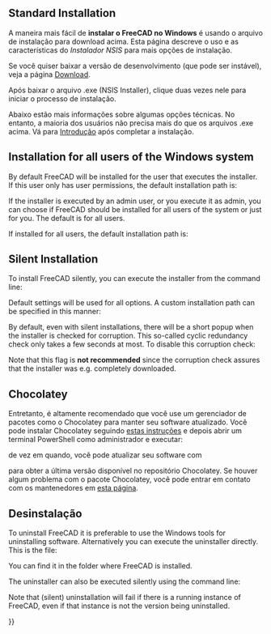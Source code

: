<languages/>

{{Docnav
|[[Feature_list/pt-br|Lista de Recursos]]
|[[Installing_on_Linux/pt-br|Instalando no Linux]]
}}

{{TOCright}}

== Standard Installation ==

<div class="mw-translate-fuzzy">
A maneira mais fácil de '''instalar o FreeCAD no Windows''' é usando o arquivo de instalação para download acima. Esta página descreve o uso e as características do ''Instalador NSIS'' para mais opções de instalação.
</div>

<div class="mw-translate-fuzzy">
Se você quiser baixar a versão de desenvolvimento (que pode ser instável), veja a página [[Download/pt-br|Download]].
</div>

<div class="mw-translate-fuzzy">
Após baixar o arquivo .exe (NSIS Installer), clique duas vezes nele para iniciar o processo de instalação.
</div>

<div class="mw-translate-fuzzy">
Abaixo estão mais informações sobre algumas opções técnicas. No entanto, a maioria dos usuários não precisa mais do que os arquivos .exe acima. Vá para [[Getting started/pt-br|Introdução]] após completar a instalação.
</div>

== Installation for all users of the Windows system ==

By default FreeCAD will be installed for the user that executes the installer. If this user only has user permissions, the default installation path is:
: {{FileName|C:\Users\<username>\AppData\Local\Programs\FreeCAD X.YY}}

If the installer is executed by an admin user, or you execute it as admin, you can choose if FreeCAD should be installed for all users of the system or just for you. The default is for all users.

If installed for all users, the default installation path is:
: {{FileName|C:\Program Files\FreeCAD X.YY}}

== Silent Installation ==

To install FreeCAD silently, you can execute the installer from the command line:

{{Code|lang=text|code=
FreeCAD-~.exe /S
}}
Default settings will be used for all options. A custom installation path can be specified in this manner:

{{Code|lang=text|code=
FreeCAD-~.exe /S /D=A path to FreeCAD with spaces
}}

By default, even with silent installations, there will be a short popup when the installer is checked for corruption. This so-called cyclic redundancy check only takes a few seconds at most. To disable this corruption check:

{{Code|lang=text|code=
FreeCAD-~.exe /S /NCRC
}}

Note that this {{Incode|/NCRC}} flag is '''not recommended''' since the corruption check assures that the installer was e.g. completely downloaded.

== Chocolatey ==

<div class="mw-translate-fuzzy">
Entretanto, é altamente recomendado que você use um gerenciador de pacotes como o Chocolatey para manter seu software atualizado. Você pode instalar Chocolatey seguindo [https://chocolatey.org/install estas instruções] e depois abrir um terminal PowerShell como administrador e executar:
</div>

{{Code|lang=text|code=
choco install freecad
}} 

<div class="mw-translate-fuzzy">
de vez em quando, você pode atualizar seu software com
</div>

{{Code|lang=text|code=
choco upgrade freecad
}}

<div class="mw-translate-fuzzy">
para obter a última versão disponível no repositório Chocolatey. Se houver algum problema com o pacote Chocolatey, você pode entrar em contato com os mantenedores em [https://chocolatey.org/packages/freecad esta página].
</div> 

<span id="Uninstallation"></span>
== Desinstalação ==

To uninstall FreeCAD it is preferable to use the Windows tools for uninstalling software. Alternatively you can execute the uninstaller directly. This is the file:
: {{FileName|Uninstall-FreeCAD.exe}}
You can find it in the folder where FreeCAD is installed.

The uninstaller can also be executed silently using the command line:

{{Code|lang=text|code=
Uninstall-FreeCAD.exe /S}}

Note that (silent) uninstallation will fail if there is a running instance of FreeCAD, even if that instance is not the version being uninstalled.


{{Docnav
|[[Feature_list/pt-br|Lista de Recursos]]
|[[Installing_on_Linux/pt-br|Instalando no Linux]]
}}

{{Userdocnavi{{#translation:}}}}